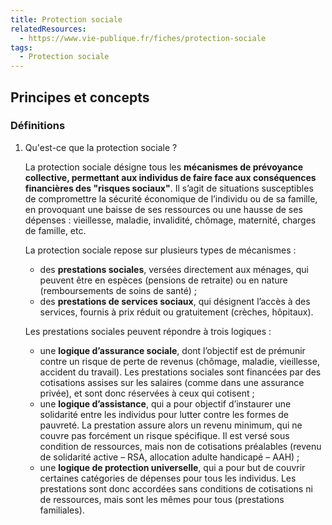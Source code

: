 ```yaml
---
title: Protection sociale
relatedResources:
  - https://www.vie-publique.fr/fiches/protection-sociale
tags:
  - Protection sociale
---
```


## Principes et concepts

### Définitions

1. Qu'est-ce que la protection sociale ?

   <Solution>

   La protection sociale désigne tous les **mécanismes de prévoyance collective, permettant aux individus de faire face aux conséquences financières des "risques sociaux"**. Il s’agit de situations susceptibles de compromettre la sécurité économique de l’individu ou de sa famille, en provoquant une baisse de ses ressources ou une hausse de ses dépenses : vieillesse, maladie, invalidité, chômage, maternité, charges de famille, etc.

   La protection sociale repose sur plusieurs types de mécanismes :

   - des **prestations sociales**, versées directement aux ménages, qui peuvent être en espèces (pensions de retraite) ou en nature (remboursements de soins de santé) ;
   - des **prestations de services sociaux**, qui désignent l’accès à des services, fournis à prix réduit ou gratuitement (crèches, hôpitaux).

   Les prestations sociales peuvent répondre à trois logiques :

   - une **logique d’assurance sociale**, dont l’objectif est de prémunir contre un risque de perte de revenus (chômage, maladie, vieillesse, accident du travail). Les prestations sociales sont financées par des cotisations assises sur les salaires (comme dans une assurance privée), et sont donc réservées à ceux qui cotisent ;
   - une **logique d’assistance**, qui a pour objectif d’instaurer une solidarité entre les individus pour lutter contre les formes de pauvreté. La prestation assure alors un revenu minimum, qui ne couvre pas forcément un risque spécifique. Il est versé sous condition de ressources, mais non de cotisations préalables (revenu de solidarité active – RSA, allocation adulte handicapé – AAH) ;
   - une **logique de protection universelle**, qui a pour but de couvrir certaines catégories de dépenses pour tous les individus. Les prestations sont donc accordées sans conditions de cotisations ni de ressources, mais sont les mêmes pour tous (prestations familiales).

   </Solution>
